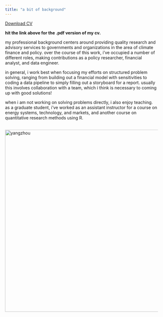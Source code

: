 ```yaml
---
title: "a bit of background"
---
```


<a href="CV.pdf#" class="download" title="Download CV as PDF">Download CV</a>			

**hit the link above for the .pdf version of my cv.**

my professional background centers around providing quality research and advisory services to governments and organizations in the area of climate finance and policy. over the course of this work, i've occupied a number of different roles, making contributions as a policy researcher, financial analyst, and data engineer.

in general, i work best when focusing my efforts on structured problem solving, ranging from building out a financial model with sensitivities to coding a data pipeline to simply filling out a storyboard for a report. usually this involves collaboration with a team, which i think is necessary to coming up with good solutions!

when i am not working on solving problems directly, i also enjoy teaching. as a graduate student, i've worked as an assistant instructor for a course on energy systems, technology, and markets, and another course on quantitative research methods using R. 

<br/>
<img src="pictures/yangzhou.jpg" alt="yangzhou" width="600"/>
